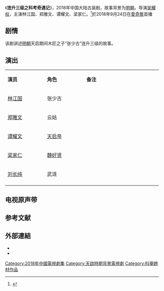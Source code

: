 {{电视节目信息框
| 名称     = 连升三级之科考奇遇记
| 别名     = 
| 英文名称 = <!-- ''{{lang|en| }}''  -->
| 图片     = Lianshengsanji poster.jpg
| 图说     = 海报
| 分类     = 古装剧
| 原创者   = 
| 导演     = [[吴耀权|吴耀权]]
| 监制     = 
| 出品人   = 
| 编剧     = [[朱建新|朱建新]]
| 制作人   = 迟乃亮、吕耀苹
| 摄影     = 
| 演出     = 林江国<br>郑雅文<br>谭耀文<br>梁家仁
| 配音     =
| 旁白     = 
| 主题曲   = 
| 片尾曲   = 
| 插曲     = 
| 地区     = {{CHNML}}
| 语言     = 普通话
| 集数     = 31集
| 每集长   = 45分钟
| 制作公司 = 福建省东禾投资有限公司<br>广州龙达影业有限公司
| 首播地区 = 
| 电视网   = 
| 开始     = 
| 结束     = 
| 先于     = 
| 后于     = 
| 相关剧集 = 
| 官方网站 = 
}}
《'''连升三级之科考奇遇记'''》，2018年中国大陆古装剧，故事背景为[[明朝|明朝]]。导演[[吴耀权|吴耀权]]，主演林江国、郑雅文、谭耀文、梁家仁。<ref>{{cite web |url=http://yule.sohu.com/20140123/n394028450.shtml |title=《连升三级》曝首款海报 谭耀文演明朝版康熙 |date=2014-01-23 |accessdate=2014-10-30|work=搜狐 |archive-date=2014-10-30 |archive-url=https://web.archive.org/web/20141030140208/http://yule.sohu.com/20140123/n394028450.shtml |dead-url=no}}</ref>於2018年9月24日在[[爱奇艺|愛奇藝]]首播

==剧情==
该剧讲述[[明朝|明朝]]天启期间木匠之子“张少古”连升三级的故事。

== 演出 ==
{|class="wikitable" width="20%"
|- style="background:cornflowerblue; color:white" align=center
|style="width:5%"|'''演员'''||style="width:5%"|'''角色'''||style="width:10%"|'''备注'''
|-
| [[林江国|林江国]] || 张少古 ||   
|-
| [[郑雅文|郑雅文]] || 云姑 ||   
|- 
| [[谭耀文|谭耀文]] || [[天启帝|天启帝]] ||   
|- 
| [[梁家仁|梁家仁]] || [[魏忠贤|魏好贤]] ||   
|-
| [[刘长纯|刘长纯]] || 武涟 ||   
|-
|}

==电视原声带==
{{tracklist
| collapsed       = 
| headline        = 
| extra_column    = 演唱
| total_length    = 
| all_writing     = 
| all_lyrics      = 
| all_music       =

| title1         = 连升三级
| note1          = 主题曲
| music1         = 
| lyrics1        = 
| extra1         = [[曾缔|曾缔]]
| length1        = 
| title2         = 如果遇见你
| note2          = 片尾曲
| music2         = 
| lyrics2        = 
| extra2         = [[刘端端|刘端端]]
| length2        = 
}}
==参考文献==
{{reflist}}

==外部連結==
*{{新浪微博|3686804971}}
*{{youtube|nBQt-oa05ho|《连升三级之科考奇遇记》片花}}
{{2018年中國大陸古裝/民初電視劇}}
{{DEFAULTSORT:L连}}
[[Category:2018年中國電視劇集|Category:2018年中國電視劇集]]
[[Category:天啟時期背景電視劇|Category:天啟時期背景電視劇]]
[[Category:科舉題材作品|Category:科舉題材作品]]